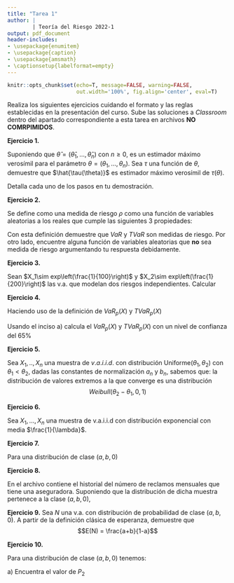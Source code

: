 ```yaml
---
title: "Tarea 1"
author: |
        | Teoría del Riesgo 2022-1
output: pdf_document
header-includes:
- \usepackage{enumitem}  
- \usepackage{caption}
- \usepackage{amsmath}
- \captionsetup{labelformat=empty}
---
```


```r
knitr::opts_chunk$set(echo=T, message=FALSE, warning=FALSE, 
                      out.width='100%', fig.align='center', eval=T)
```

Realiza los siguientes ejercicios cuidando el formato y las reglas establecidas en la presentación del curso. Sube las soluciones a *Classroom* dentro del apartado correspondiente a esta tarea en archivos **NO COMRPIMIDOS**.
\newline

**Ejercicio 1.**
\newline

Suponiendo que $\hat{\theta}=(\hat{\theta}_1,...,\hat{\theta}_n)$ con $n\geq 0$, es un estimador máximo verosímil para el parámetro $\theta = ( \theta_1,...,\theta_n)$. Sea $\tau$ una función de $\theta$, demuestre que $\hat{\tau(\theta)}$ es estimador máximo verosímil de $\tau(\theta)$.
\newline

Detalla cada uno de los pasos en tu demostración.
\newline

**Ejercicio 2.**
\newline

Se define como una medida de riesgo $\rho$ como una función de variables aleatorias a los reales que cumple las siguientes 3 propiedades:
\begin{enumerate}
\item[a)]$\rho(\bar{0}) = 0$ donde $\bar{0}$ es la variable aleatoria que vale cero en todo el espacio muestra.
\item[b)] Para toda $a \in R$ y $X$ v.a., se tiene que $\rho(X + a) = \rho(X) +a$.
         
\item[c)] Para cuales quiera $X,Y$ v.a.´s. Si $X \leq Y$ en el sentido de que todos los valores de $X$ son menores a los de $Y$, entonces $\rho(X) \leq \rho(Y)$.
\end{enumerate}
Con esta definición demuestre que $VaR$ y $TVaR$ son medidas de riesgo. Por otro lado, encuentre alguna función de variables aleatorias que $\mathbf{no}$ sea medida de riesgo argumentando tu respuesta debidamente.
\newline

**Ejercicio 3.**
\newline

Sean $X_1\sim exp\left(\frac{1}{100}\right)$ y $X_2\sim exp\left(\frac{1}{200}\right)$ las v.a. que modelan dos riesgos independientes. Calcular 
\begin{enumerate}
\item[a)] $VaR_0.9(X_1+X_2)$ de forma teórica y de forma muestral usando $10,000$ simulaciones.
\item[b)] $VaR_{0.95}(X_1+X_2)$ de forma teórica y de forma muestral usando $10,000$ simulaciones.
\end{enumerate}
${}$
\newpage

**Ejercicio 4.**
\newline

Haciendo uso de la definición de $VaR_p\left ( X \right )$ y $TVaR_p\left ( X \right )$ 
\begin{enumerate}
\item[a)] obten la formula general suponiendo que $X\sim Pareto\left ( a,b \right )$
\item[b)] Supongamos que las pérdidas anuales $X\sim Pareto\left ( a,b \right )$, además sabemos:

i) $\mathbb{E}\left [ X \right ]=100$

ii) $Var\left [ X \right ]=20,000$

\end{enumerate}
Usando el inciso a) calcula el $VaR_p\left ( X \right )$ y $TVaR_p\left ( X \right )$ con un nivel de confianza del 65%
${}$\newline

**Ejercicio 5.**
\newline

Sea $X_1,..,X_n$ una muestra de $v.a.i.i.d.$ con distribución Uniforme$(\theta_1,\theta_2)$ con $\theta_1<\theta_2$, dadas las constantes de normalización $a_n$ y $b_n$, sabemos que: la distribución de valores extremos a la que converge es una distribución $$Weibull(\theta_2-\theta_1,0,1)$$
\begin{enumerate}
\item[a)] Determine los valores de $a_n$ y $b_n$.
\end{enumerate}
${}$\newline


**Ejercicio 6.**
\newline

Sea $X_1,...,X_n$ una muestra de v.a.i.i.d con distribución exponencial con media $\frac{1}{\lambda}$.
\begin{enumerate}
\item[a)] Determinar las constantes $a_n$ y $b_n$ tales que la distribución de valores extremos converga a una distribución Gumbel con parámetros $\alpha=\frac{1}{\lambda}$ y $\beta=0$.
\item[b)] Para un valor de $\lambda$ (ustedes pueden elegirlo), simular una muestra lo suficientemente grande para que las 3 pruebas de bondad de ajuste vistas en clase concluyan que proviene de la distribución deseada. Comparar la función de distribución de valores extremos teórica y la función de distribución empírica.
\end{enumerate}
${}$\newline


**Ejercicio 7.**
\newline

Para una distribución de clase $\left ( a,b,0 \right )$ 
\begin{enumerate}
\item[a)] Determina la media de la distribución haciendo uso de la siguiente información:
\begin{enumerate}
\item[i)] $P_k=0.0768$
\item[ii)] $P_{k+1}=P_{k+2}=0.08192$
\item[iii)] $P_{k+3}=0.078432$
\end{enumerate}
\end{enumerate}
${}$\newline
\newpage

**Ejercicio 8.**
\newline

En el archivo \textbf{NumeroReclamos.csv} contiene el historial del número de reclamos mensuales que tiene una aseguradora. Suponiendo que la distribución de dicha muestra pertenece a la clase $(a,b,0)$,
\begin{enumerate}
\item[a)] Proponga una distirbución que se ajuste a la frecuencia. Justifica tu respuesta.
\item[b)] Dado el inciso anterior, estimar los parámetros asociados a la distribución propuesta y posteriormente calcular los parámetros $a$ y $b$.
\item[c)] Compara las probabilidades empíricas de la muestra con las probabilidades de la distribución ajustada para los puntos $45,41,...,55$. ¿cuál es la diferencia más grande?¿cómo se podría reducir dicho error?  
\end{enumerate}
${}$\newline


**Ejercicio 9.**
\newline
Sea $N$ una v.a. con distribución de probabilidad de clase $(a,b,0)$. A partir de la definición clásica de esperanza, demuestre que
$$E(N) = \frac{a+b}{1-a}$$

${}$\newline


**Ejercicio 10.**
\newline

Para una distribución de clase $\left ( a,b,0 \right )$ tenemos:
\begin{enumerate}
\item[i)] $\frac{P_2}{P_1}=0.25$
\item[ii)] $\frac{P_4}{P_3}=0.225$
\end{enumerate}
${}$\newline
a) Encuentra el valor de $P_2$
